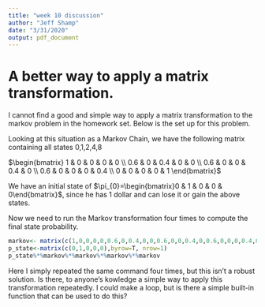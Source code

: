 ```yaml
---
title: "week 10 discussion"
author: "Jeff Shamp"
date: "3/31/2020"
output: pdf_document
---
```


# A better way to apply a matrix transformation. 

I cannot find a good and simple way to apply a matrix transformation to the markov problem in the homework set. Below is the set up for this problem. 

Looking at this situation as a Markov Chain, we have the following matrix containing all states 0,1,2,4,8

$\begin{bmatrix}
1 & 0 & 0 & 0 & 0 \\ 
0.6 & 0 & 0.4 & 0 & 0 \\ 
0.6 & 0 & 0 & 0.4 & 0 \\ 
0.6 & 0 & 0 & 0 & 0.4 \\ 
0 & 0 & 0 & 0 & 1
\end{bmatrix}$

We have an initial state of $\pi_{0}=\begin{bmatrix}0 & 1 & 0 & 0 & 0\end{bmatrix}$, since he has 1 dollar and can lose it or gain the above states.

Now we need to run the Markov transformation four times to compute the final state probability. 

```r
markov<- matrix(c(1,0,0,0,0,0.6,0,0.4,0,0,0.6,0,0,0.4,0,0.6,0,0,0,0.4,0,0,0,0,1), byrow=T,nrow=5)
p_state<-matrix(c(0,1,0,0,0),byrow=T, nrow=1)
p_state%*%markov%*%markov%*%markov%*%markov
```

Here I simply repeated the same command four times, but this isn't a robust solution. Is there, to anyone's kowledge a simple way to apply this transformation repeatedly. I could make a loop, but is there a simple built-in function that can be used to do this?